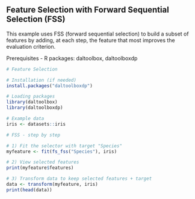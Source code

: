 ## Feature Selection with Forward Sequential Selection (FSS)

This example uses FSS (forward sequential selection) to build a subset of features by adding, at each step, the feature that most improves the evaluation criterion.

Prerequisites
- R packages: daltoolbox, daltoolboxdp

```r
# Feature Selection

# Installation (if needed)
install.packages("daltoolboxdp")
```

```r
# Loading packages
library(daltoolbox)
library(daltoolboxdp)
```


```r
# Example data
iris <- datasets::iris
```

```r
# FSS - step by step

# 1) Fit the selector with target "Species"
myfeature <- fit(fs_fss("Species"), iris)

# 2) View selected features
print(myfeature$features)

# 3) Transform data to keep selected features + target
data <- transform(myfeature, iris)
print(head(data))
```

